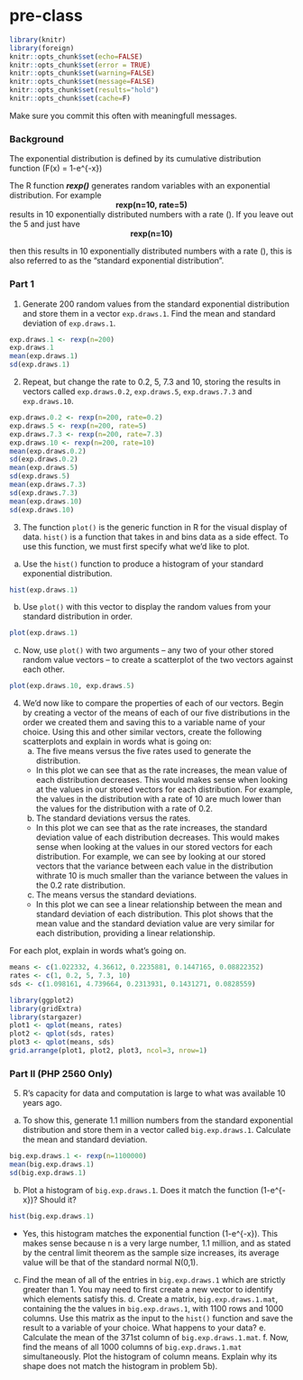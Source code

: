 # pre-class

```r
library(knitr)
library(foreign)
knitr::opts_chunk$set(echo=FALSE)
knitr::opts_chunk$set(error = TRUE)
knitr::opts_chunk$set(warning=FALSE)
knitr::opts_chunk$set(message=FALSE)
knitr::opts_chunk$set(results="hold")
knitr::opts_chunk$set(cache=F)
```

Make sure you commit this often with meaningfull messages. 

### Background

The exponential distribution is defined by its cumulative distribution function
\(F(x) = 1-e^{-\lambda x}\)

The R function ***rexp()*** generates random variables with an exponential distribution. For example 
<center><strong>rexp(n=10, rate=5)</strong> </center>


results in 10 exponentially distributed numbers with a rate \(\lambda=5\). If you leave out the 5 and just have
<center><strong>rexp(n=10) </strong></center>
then this results in 10 exponentially distributed numbers with a rate \(\lambda=1\), this is also referred to as the "standard exponential distribution". 

### Part 1


1. Generate 200 random values from the standard exponential distribution and store them in a vector `exp.draws.1`.  Find the mean and standard deviation of `exp.draws.1`.

```r
exp.draws.1 <- rexp(n=200)
exp.draws.1
mean(exp.draws.1)
sd(exp.draws.1) 
```

2. Repeat, but change the rate to 0.2, 5, 7.3 and 10, storing the results in vectors called  `exp.draws.0.2`,  `exp.draws.5`,  `exp.draws.7.3` and  `exp.draws.10`. 

```r
exp.draws.0.2 <- rexp(n=200, rate=0.2)
exp.draws.5 <- rexp(n=200, rate=5)
exp.draws.7.3 <- rexp(n=200, rate=7.3)
exp.draws.10 <- rexp(n=200, rate=10)
mean(exp.draws.0.2)
sd(exp.draws.0.2) 
mean(exp.draws.5)
sd(exp.draws.5) 
mean(exp.draws.7.3)
sd(exp.draws.7.3) 
mean(exp.draws.10)
sd(exp.draws.10) 
```

3. The function `plot()` is the generic function in R for the visual display of data. `hist()` is a function that takes in and bins data as a side effect. To use this function, we must first specify what we'd like to plot.

a. Use the `hist()` function to produce a histogram of your standard exponential distribution. 

```r
hist(exp.draws.1)
```

b. Use `plot()` with this vector to display the random values from your standard distribution in order.
    
```r
plot(exp.draws.1)
```

c. Now, use `plot()` with two arguments -- any two of your other stored random value vectors -- to create a scatterplot of the two vectors against each other.
    
```r
plot(exp.draws.10, exp.draws.5)
```

4. We'd now like to compare the properties of each of our vectors. Begin by creating a vector of the means of each of our five distributions in the order we created them and saving this to a variable name of your choice. Using this and other similar vectors, create the following scatterplots and explain in words what is going on:
    a. The five means versus the five rates used to generate the distribution.
    
      * In this plot we can see that as the rate increases, the mean value of           each distribution decreases. This would makes sense when looking at the         values in our stored vectors for each distribution. For example, the            values in the distribution with a rate of 10 are much lower than the            values for the distribution with a rate of 0.2. 
      
    b. The standard deviations versus the rates.
    
      * In this plot we can see that as the rate increases, the standard                deviation value of each distribution decreases. This would makes sense          when looking at the values in our stored vectors for each distribution.         For example, we can see by looking at our stored vectors that the               variance between each value in the distribution withrate 10 is much             smaller than the variance between the values in the 0.2 rate                    distribution. 
      
    c. The means versus the standard deviations.
    
      * In this plot we can see a linear relationship between the mean and              standard deviation of each distribution. This plot shows that the mean          value and the standard deviation value are very similar for each                distribution, providing a linear relationship. 

For each plot, explain in words what's going on.

```r
means <- c(1.022332, 4.36612, 0.2235881, 0.1447165, 0.08822352)
rates <- c(1, 0.2, 5, 7.3, 10)
sds <- c(1.098161, 4.739664, 0.2313931, 0.1431271, 0.0828559)
```

```r
library(ggplot2)
library(gridExtra)
library(stargazer)
plot1 <- qplot(means, rates)
plot2 <- qplot(sds, rates)
plot3 <- qplot(means, sds)
grid.arrange(plot1, plot2, plot3, ncol=3, nrow=1)
```

### Part II (PHP 2560 Only)


5. R's capacity for data and computation is large to what was available 10 years ago. 
  a. To show this, generate 1.1 million numbers from the standard exponential distribution and store them in a vector called `big.exp.draws.1`. Calculate the mean and standard deviation.

```r
big.exp.draws.1 <- rexp(n=1100000)
mean(big.exp.draws.1)
sd(big.exp.draws.1)
```
    
  b. Plot a histogram of `big.exp.draws.1`.  Does it match the function \(1-e^{-x}\)?  Should it? 
  
```r
hist(big.exp.draws.1)
```
 * Yes, this histogram matches the exponential function \(1-e^{-x}\). This makes sense because n is a very large number, 1.1 million, and as stated by the central limit theorem as the sample size increases, its average value will be that of the standard normal N(0,1).  
 
  c. Find the mean of all of the entries in `big.exp.draws.1` which are strictly greater than 1. You may need to first create a new vector to identify which elements satisfy this.
    d. Create a matrix, `big.exp.draws.1.mat`, containing the the values in 
`big.exp.draws.1`, with 1100 rows and 1000 columns. Use this matrix as the input to the `hist()` function and save the result to a variable of your choice. What happens to your data?
    e. Calculate the mean of the 371st column of `big.exp.draws.1.mat`.
    f. Now, find the means of all 1000 columns of `big.exp.draws.1.mat` simultaneously. Plot the histogram of column means.  Explain why its shape does not match the histogram in problem 5b).
   
